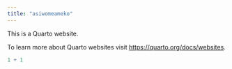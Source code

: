 ```yaml
---
title: "asiwomeameko"
---
```


This is a Quarto website.

To learn more about Quarto websites visit <https://quarto.org/docs/websites>.

```r
1 + 1
```
